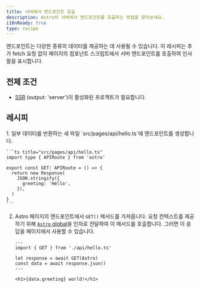 ```yaml
---
title: 서버에서 엔드포인트 호출
description: Astro의 서버에서 엔드포인트를 호출하는 방법을 알아보세요.
i18nReady: true
type: recipe
---
```


엔드포인트는 다양한 종류의 데이터를 제공하는 데 사용될 수 있습니다. 이 레시피는 추가 fetch 요청 없이 페이지의 컴포넌트 스크립트에서 서버 엔드포인트를 호출하여 인사말을 표시합니다.

## 전제 조건

- [SSR](/ko/guides/on-demand-rendering/) (output: 'server')이 활성화된 프로젝트가 필요합니다.

## 레시피

<Steps>
1. 일부 데이터를 반환하는 새 파일 `src/pages/api/hello.ts`에 엔드포인트를 생성합니다.

    ```ts title="src/pages/api/hello.ts"
    import type { APIRoute } from 'astro'

    export const GET: APIRoute = () => {
      return new Response(
        JSON.stringify({
          greeting: 'Hello',
        }),
      )
    }
    ```

2. Astro 페이지의 엔드포인트에서 `GET()` 메서드를 가져옵니다. 요청 컨텍스트를 제공하기 위해 [`Astro` global](/ko/reference/api-reference/)을 인자로 전달하여 이 메서드를 호출합니다. 그러면 이 응답을 페이지에서 사용할 수 있습니다.

    ```astro title="src/pages/index.astro"
    ---
    import { GET } from './api/hello.ts'

    let response = await GET(Astro)
    const data = await response.json()
    ---

    <h1>{data.greeting} world!</h1>
    ```
</Steps>
